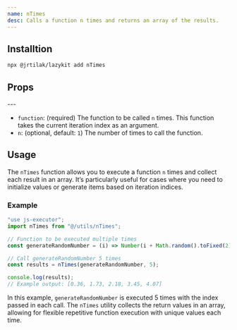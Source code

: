 ```yaml
---
name: nTimes
desc: Calls a function n times and returns an array of the results.
---
```


<CodePreview methodName="nTimes"/>

## Installtion

```bash
npx @jrtilak/lazykit add nTimes
```

## Props
<PropsTable methodName="nTimes"/>
 ---

- `function`: (required) The function to be called `n` times. This function takes the current iteration index as an argument.
- `n`: (optional, default: `1`) The number of times to call the function.

## Usage

The `nTimes` function allows you to execute a function `n` times and collect each result in an array. It’s particularly useful for cases where you need to initialize values or generate items based on iteration indices.

### Example

```javascript
"use js-executor";
import nTimes from "@/utils/nTimes";

// Function to be executed multiple times
const generateRandomNumber = (i) => Number(i + Math.random().toFixed(2));

// Call generateRandomNumber 5 times
const results = nTimes(generateRandomNumber, 5);

console.log(results);
// Example output: [0.36, 1.73, 2.18, 3.45, 4.07]
```

In this example, `generateRandomNumber` is executed 5 times with the index passed in each call. The `nTimes` utility collects the return values in an array, allowing for flexible repetitive function execution with unique values each time.